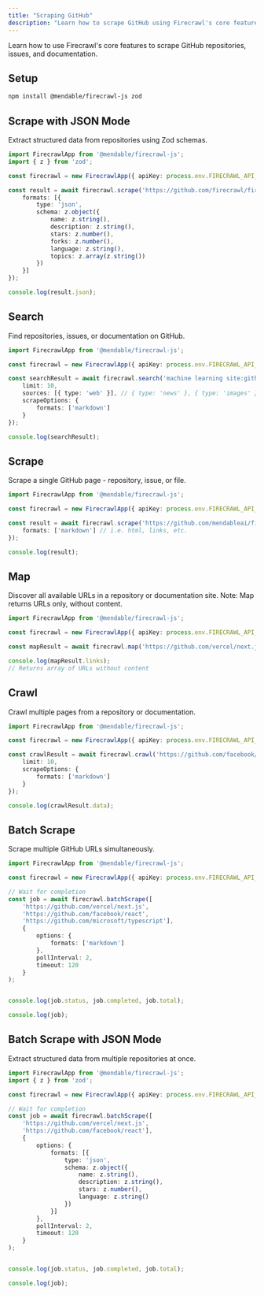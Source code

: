 ```yaml
---
title: "Scraping GitHub"
description: "Learn how to scrape GitHub using Firecrawl's core features"
---
```


Learn how to use Firecrawl's core features to scrape GitHub repositories, issues, and documentation.

## Setup

```bash
npm install @mendable/firecrawl-js zod
```

## Scrape with JSON Mode

Extract structured data from repositories using Zod schemas.

```typescript
import FirecrawlApp from '@mendable/firecrawl-js';
import { z } from 'zod';

const firecrawl = new FirecrawlApp({ apiKey: process.env.FIRECRAWL_API_KEY });

const result = await firecrawl.scrape('https://github.com/firecrawl/firecrawl', {
    formats: [{
        type: 'json',
        schema: z.object({
            name: z.string(),
            description: z.string(),
            stars: z.number(),
            forks: z.number(),
            language: z.string(),
            topics: z.array(z.string())
        })
    }]
});

console.log(result.json);
```

## Search

Find repositories, issues, or documentation on GitHub.

```typescript
import FirecrawlApp from '@mendable/firecrawl-js';

const firecrawl = new FirecrawlApp({ apiKey: process.env.FIRECRAWL_API_KEY });

const searchResult = await firecrawl.search('machine learning site:github.com', {
    limit: 10,
    sources: [{ type: 'web' }], // { type: 'news' }, { type: 'images' }
    scrapeOptions: {
        formats: ['markdown']
    }
});

console.log(searchResult);
```

## Scrape

Scrape a single GitHub page - repository, issue, or file.

```typescript
import FirecrawlApp from '@mendable/firecrawl-js';

const firecrawl = new FirecrawlApp({ apiKey: process.env.FIRECRAWL_API_KEY });

const result = await firecrawl.scrape('https://github.com/mendableai/firecrawl', {
    formats: ['markdown'] // i.e. html, links, etc.
});

console.log(result);
```

## Map

Discover all available URLs in a repository or documentation site. Note: Map returns URLs only, without content.

```typescript
import FirecrawlApp from '@mendable/firecrawl-js';

const firecrawl = new FirecrawlApp({ apiKey: process.env.FIRECRAWL_API_KEY });

const mapResult = await firecrawl.map('https://github.com/vercel/next.js/tree/canary/docs');

console.log(mapResult.links);
// Returns array of URLs without content
```

## Crawl

Crawl multiple pages from a repository or documentation.

```typescript
import FirecrawlApp from '@mendable/firecrawl-js';

const firecrawl = new FirecrawlApp({ apiKey: process.env.FIRECRAWL_API_KEY });

const crawlResult = await firecrawl.crawl('https://github.com/facebook/react/wiki', {
    limit: 10,
    scrapeOptions: {
        formats: ['markdown']
    }
});

console.log(crawlResult.data);
```

## Batch Scrape

Scrape multiple GitHub URLs simultaneously.

```typescript
import FirecrawlApp from '@mendable/firecrawl-js';

const firecrawl = new FirecrawlApp({ apiKey: process.env.FIRECRAWL_API_KEY });

// Wait for completion
const job = await firecrawl.batchScrape([
    'https://github.com/vercel/next.js',
    'https://github.com/facebook/react',
    'https://github.com/microsoft/typescript'],
    {
        options: {
            formats: ['markdown']
        },
        pollInterval: 2,
        timeout: 120
    }
);


console.log(job.status, job.completed, job.total);

console.log(job);
```

## Batch Scrape with JSON Mode

Extract structured data from multiple repositories at once.

```typescript
import FirecrawlApp from '@mendable/firecrawl-js';
import { z } from 'zod';

const firecrawl = new FirecrawlApp({ apiKey: process.env.FIRECRAWL_API_KEY });

// Wait for completion
const job = await firecrawl.batchScrape([
    'https://github.com/vercel/next.js',
    'https://github.com/facebook/react'],
    {
        options: {
            formats: [{
                type: 'json',
                schema: z.object({
                    name: z.string(),
                    description: z.string(),
                    stars: z.number(),
                    language: z.string()
                })
            }]
        },
        pollInterval: 2,
        timeout: 120
    }
);


console.log(job.status, job.completed, job.total);

console.log(job);
```
